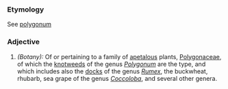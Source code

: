 ===Etymology===
See [[polygonum]]
===Adjective===
#''(Botany):'' Of or pertaining to a family of [[apetalous]] plants, [[Polygonaceae]], of which the [[knotweed]]s of the genus ''[[Polygonum]]'' are the type, and which includes also the [[docks]] of the genus ''[[Rumex]]'', the buckwheat, rhubarb, sea grape of the genus ''[[Coccoloba]]'', and several other genera.